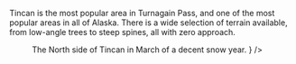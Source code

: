 
Tincan is the most popular area in Turnagain Pass,
and one of the most popular areas in all of Alaska.
There is a wide selection of terrain available,
from low-angle trees to steep spines,
all with zero approach.

<Figure
  src={ImgTincanOVerview}
  caption={
    <>
      The North side of Tincan in March of a decent snow year.
    </>
  }
/>